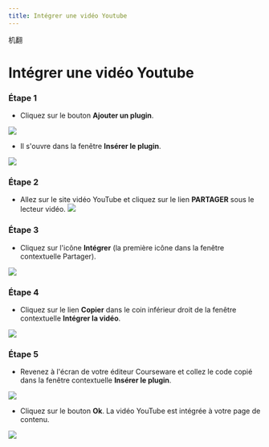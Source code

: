 ```yaml
--- 
title: Intégrer une vidéo Youtube 
--- 
```



机翻
# Intégrer une vidéo Youtube 

 ### Étape 1 
 - Cliquez sur le bouton **Ajouter un plugin**. 
 
 ![]( /Img/ulearning/teacher/prepare15.png) 
 
 - Il s'ouvre dans la fenêtre **Insérer le plugin**. 
 
 ![]( /Img/ulearning/teacher/prepare16.png) 
 
 ### Étape 2 
 - Allez sur le site vidéo YouTube et cliquez sur le lien **PARTAGER** sous le lecteur vidéo. 
 ![]( /Img/ulearning/teacher/prepare17.png) 
 
 ### Étape 3 
 - Cliquez sur l'icône **Intégrer** (la première icône dans la fenêtre contextuelle Partager). 
 
 ![]( /Img/ulearning/teacher/prepare18.png) 
 
 ### Étape 4 
 - Cliquez sur le lien **Copier** dans le coin inférieur droit de la fenêtre contextuelle **Intégrer la vidéo**. 
 
 ![]( /Img/ulearning/teacher/prepare19.png) 
 
 ### Étape 5 
 - Revenez à l'écran de votre éditeur Courseware et collez le code copié dans la fenêtre contextuelle **Insérer le plugin**. 
 
 ![]( /Img/ulearning/teacher/prepare20.png) 
 
 - Cliquez sur le bouton **Ok**. La vidéo YouTube est intégrée à votre page de contenu. 
 
 ![]( /Img/ulearning/teacher/prepare21.png)

